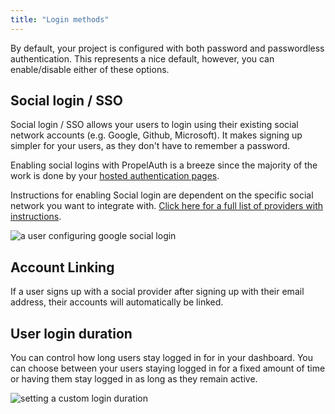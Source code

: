 ```yaml
---
title: "Login methods"
---
```


By default, your project is configured with both password and passwordless authentication.
This represents a nice default, however, you can enable/disable either of these options.

## Social login / SSO

Social login / SSO allows your users to login using their existing social
network accounts (e.g. Google, Github, Microsoft). It makes signing up simpler
for your users, as they don't have to remember a password.

Enabling social logins with PropelAuth is a breeze since the majority of the
work is done by your [hosted authentication pages](/overview/hosted-pages).

Instructions for enabling Social login are dependent on the specific social
network you want to integrate with.
[Click here for a full list of providers with instructions](/reference/social-login).

![a user configuring google social login](/images/configure-3.gif)

## Account Linking

If a user signs up with a social provider after signing up with their email address, their accounts will automatically
be linked.

## User login duration

You can control how long users stay logged in for in your dashboard. You can choose between your users staying
logged in for a fixed amount of time or having them stay logged in as long as they remain active.

![setting a custom login duration](/images/user-login-duration.png)
